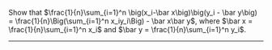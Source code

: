 Show that $\frac{1}{n}\sum_{i=1}^n \big(x_i-\bar x\big)\big(y_i - \bar y\big) = \frac{1}{n}\Big(\sum_{i=1}^n x_iy_i\Big) - \bar x\bar y$,  where $\bar x = \frac{1}{n}\sum_{i=1}^n x_i$ and $\bar y = \frac{1}{n}\sum_{i=1}^n y_i$.

--------------